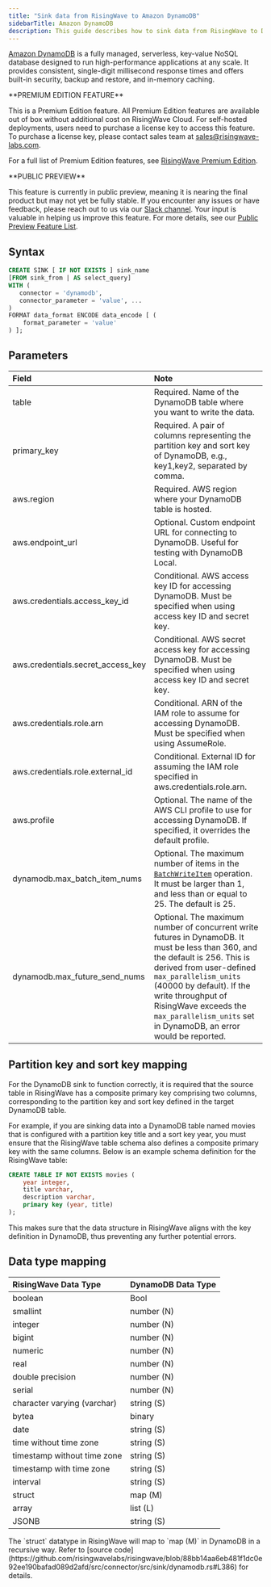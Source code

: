 ```yaml
---
title: "Sink data from RisingWave to Amazon DynamoDB"
sidebarTitle: Amazon DynamoDB
description: This guide describes how to sink data from RisingWave to DynamoDB using the DynamoDB sink connector in RisingWave.
---
```


[Amazon DynamoDB](https://aws.amazon.com/dynamodb/) is a fully managed, serverless, key-value NoSQL database designed to run high-performance applications at any scale. It provides consistent, single-digit millisecond response times and offers built-in security, backup and restore, and in-memory caching.

<Tip>
**PREMIUM EDITION FEATURE**

This is a Premium Edition feature. All Premium Edition features are available out of box without additional cost on RisingWave Cloud. For self-hosted deployments, users need to purchase a license key to access this feature. To purchase a license key, please contact sales team at [sales@risingwave-labs.com](mailto:sales@risingwave-labs.com).

For a full list of Premium Edition features, see [RisingWave Premium Edition](/get-started/rw-premium-edition-intro). 
</Tip>

<Note>
**PUBLIC PREVIEW**

This feature is currently in public preview, meaning it is nearing the final product but may not yet be fully stable. If you encounter any issues or have feedback, please reach out to us via our [Slack channel](https://www.risingwave.com/slack). Your input is valuable in helping us improve this feature. For more details, see our [Public Preview Feature List](/changelog/product-lifecycle#features-in-the-public-preview-stage).
</Note>

## Syntax

```sql
CREATE SINK [ IF NOT EXISTS ] sink_name
[FROM sink_from | AS select_query]
WITH (
   connector = 'dynamodb',
   connector_parameter = 'value', ...
)
FORMAT data_format ENCODE data_encode [ (
    format_parameter = 'value'
) ];

```

## Parameters

| Field                               | Note                                                                                                                                                             |
| :---------------------------------- | :--------------------------------------------------------------------------------------------------------------------------------------------------------------- |
| table                               | Required. Name of the DynamoDB table where you want to write the data.                                                                                           |
| primary\_key                        | Required. A pair of columns representing the partition key and sort key of DynamoDB, e.g., key1,key2, separated by comma.                                        |
| aws.region                          | Required. AWS region where your DynamoDB table is hosted.                                                                                                        |
| aws.endpoint\_url                   | Optional. Custom endpoint URL for connecting to DynamoDB. Useful for testing with DynamoDB Local.                                                                |
| aws.credentials.access\_key\_id     | Conditional. AWS access key ID for accessing DynamoDB. Must be specified when using access key ID and secret key.                                                |
| aws.credentials.secret\_access\_key | Conditional. AWS secret access key for accessing DynamoDB. Must be specified when using access key ID and secret key.                                            |
| aws.credentials.role.arn            | Conditional. ARN of the IAM role to assume for accessing DynamoDB. Must be specified when using AssumeRole.                                                      |
| aws.credentials.role.external\_id   | Conditional. External ID for assuming the IAM role specified in aws.credentials.role.arn.                                                                        |
| aws.profile                         | Optional. The name of the AWS CLI profile to use for accessing DynamoDB. If specified, it overrides the default profile.                                         |
| dynamodb.max\_batch\_item\_nums  | Optional. The maximum number of items in the [`BatchWriteItem`](https://docs.aws.amazon.com/amazondynamodb/latest/APIReference/API_BatchWriteItem.html) operation. It must be larger than 1, and less than or equal to 25. The default is 25.                           |
| dynamodb.max\_future\_send\_nums   | Optional. The maximum number of concurrent write futures in DynamoDB. It must be less than 360, and the default is 256. This is derived from user-defined `max_parallelism_units` (40000 by default). If the write throughput of RisingWave exceeds the `max_parallelism_units` set in DynamoDB, an error would be reported.                              |

## Partition key and sort key mapping

For the DynamoDB sink to function correctly, it is required that the source table in RisingWave has a composite primary key comprising two columns, corresponding to the partition key and sort key defined in the target DynamoDB table.

For example, if you are sinking data into a DynamoDB table named movies that is configured with a partition key title and a sort key year, you must ensure that the RisingWave table schema also defines a composite primary key with the same columns. Below is an example schema definition for the RisingWave table:

```sql
CREATE TABLE IF NOT EXISTS movies (
    year integer,
    title varchar,
    description varchar,
    primary key (year, title)
);
```

This makes sure that the data structure in RisingWave aligns with the key definition in DynamoDB, thus preventing any further potential errors.

## Data type mapping

| RisingWave Data Type        | DynamoDB Data Type |
| :-------------------------- | :----------------- |
| boolean                     | Bool               |
| smallint                    | number (N)         |
| integer                     | number (N)         |
| bigint                      | number (N)         |
| numeric                     | number (N)         |
| real                        | number (N)         |
| double precision            | number (N)         |
| serial                      | number (N)         |
| character varying (varchar) | string (S)         |
| bytea                       | binary             |
| date                        | string (S)         |
| time without time zone      | string (S)         |
| timestamp without time zone | string (S)         |
| timestamp with time zone    | string (S)         |
| interval                    | string (S)         |
| struct                      | map (M)            |
| array                       | list (L)           |
| JSONB                       | string (S)         |

<Note>
The `struct` datatype in RisingWave will map to `map (M)` in DynamoDB in a recursive way. Refer to [source code](https://github.com/risingwavelabs/risingwave/blob/88bb14aa6eb481f1dc0e92ee190bafad089d2afd/src/connector/src/sink/dynamodb.rs#L386) for details.
</Note>
